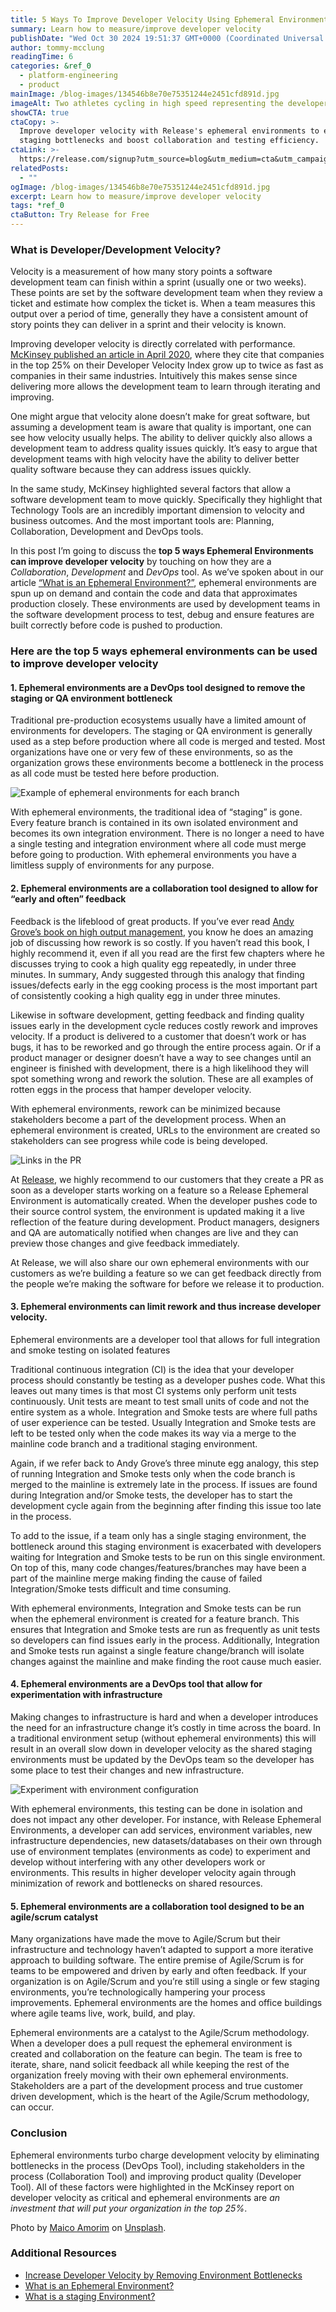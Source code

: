 ```yaml
---
title: 5 Ways To Improve Developer Velocity Using Ephemeral Environments
summary: Learn how to measure/improve developer velocity
publishDate: "Wed Oct 30 2024 19:51:37 GMT+0000 (Coordinated Universal Time)"
author: tommy-mcclung
readingTime: 6
categories: &ref_0
  - platform-engineering
  - product
mainImage: /blog-images/134546b8e70e75351244e2451cfd891d.jpg
imageAlt: Two athletes cycling in high speed representing the developer velocity
showCTA: true
ctaCopy: >-
  Improve developer velocity with Release's ephemeral environments to eliminate
  staging bottlenecks and boost collaboration and testing efficiency.
ctaLink: >-
  https://release.com/signup?utm_source=blog&utm_medium=cta&utm_campaign=blog-cta&utm_content=improve-developer-velocity-with-ephemeral-environments
relatedPosts:
  - ""
ogImage: /blog-images/134546b8e70e75351244e2451cfd891d.jpg
excerpt: Learn how to measure/improve developer velocity
tags: *ref_0
ctaButton: Try Release for Free
---
```


###

### What is Developer/Development Velocity?

Velocity is a measurement of how many story points a software development team can finish within a sprint (usually one or two weeks). These points are set by the software development team when they review a ticket and estimate how complex the ticket is. When a team measures this output over a period of time, generally they have a consistent amount of story points they can deliver in a sprint and their velocity is known.

Improving developer velocity is directly correlated with performance. [McKinsey published an article in April 2020](https://www.mckinsey.com/industries/technology-media-and-telecommunications/our-insights/developer-velocity-how-software-excellence-fuels-business-performance), where they cite that companies in the top 25% on their Developer Velocity Index grow up to twice as fast as companies in their same industries. Intuitively this makes sense since delivering more allows the development team to learn through iterating and improving.

One might argue that velocity alone doesn’t make for great software, but assuming a development team is aware that quality is important, one can see how velocity usually helps. The ability to deliver quickly also allows a development team to address quality issues quickly. It’s easy to argue that development teams with high velocity have the ability to deliver better quality software because they can address issues quickly.

In the same study, McKinsey highlighted several factors that allow a software development team to move quickly. Specifically they highlight that Technology Tools are an incredibly important dimension to velocity and business outcomes. And the most important tools are: Planning, Collaboration, Development and DevOps tools.

In this post I’m going to discuss the **top 5 ways Ephemeral Environments can improve developer velocity** by touching on how they are a _Collaboration_, _Development_ and _DevOps_ tool. As we’ve spoken about in our article [“What is an Ephemeral Environment?”](https://releasehub.com/ephemeral-environments), ephemeral environments are spun up on demand and contain the code and data that approximates production closely. These environments are used by development teams in the software development process to test, debug and ensure features are built correctly before code is pushed to production.

### Here are the top 5 ways ephemeral environments can be used to improve developer velocity

#### 1\. Ephemeral environments are a DevOps tool designed to remove the staging or QA environment bottleneck

Traditional pre-production ecosystems usually have a limited amount of environments for developers. The staging or QA environment is generally used as a step before production where all code is merged and tested. Most organizations have one or very few of these environments, so as the organization grows these environments become a bottleneck in the process as all code must be tested here before production.

![Example of ephemeral environments for each branch](/blog-images/5e902c6fb781bd57f662c7a4d0133f69.png)

With ephemeral environments, the traditional idea of “staging” is gone. Every feature branch is contained in its own isolated environment and becomes its own integration environment. There is no longer a need to have a single testing and integration environment where all code must merge before going to production. With ephemeral environments you have a limitless supply of environments for any purpose.

#### 2\. Ephemeral environments are a collaboration tool designed to allow for “early and often” feedback

Feedback is the lifeblood of great products. If you’ve ever read [Andy Grove’s book on high output management](https://www.amazon.com/High-Output-Management-Andrew-Grove/dp/0679762884/), you know he does an amazing job of discussing how rework is so costly. If you haven’t read this book, I highly recommend it, even if all you read are the first few chapters where he discusses trying to cook a high quality egg repeatedly, in under three minutes. In summary, Andy suggested through this analogy that finding issues/defects early in the egg cooking process is the most important part of consistently cooking a high quality egg in under three minutes.

Likewise in software development, getting feedback and finding quality issues early in the development cycle reduces costly rework and improves velocity. If a product is delivered to a customer that doesn’t work or has bugs, it has to be reworked and go through the entire process again. Or if a product manager or designer doesn’t have a way to see changes until an engineer is finished with development, there is a high likelihood they will spot something wrong and rework the solution. These are all examples of rotten eggs in the process that hamper developer velocity.

With ephemeral environments, rework can be minimized because stakeholders become a part of the development process. When an ephemeral environment is created, URLs to the environment are created so stakeholders can see progress while code is being developed.

![Links in the PR](/blog-images/8fd67650916dd6a7aade9567716cc61b.png)

At [Release](https://releasehub.com/), we highly recommend to our customers that they create a PR as soon as a developer starts working on a feature so a Release Ephemeral Environment is automatically created. When the developer pushes code to their source control system, the environment is updated making it a live reflection of the feature during development. Product managers, designers and QA are automatically notified when changes are live and they can preview those changes and give feedback immediately.

At Release, we will also share our own ephemeral environments with our customers as we’re building a feature so we can get feedback directly from the people we’re making the software for before we release it to production.

#### 3\. Ephemeral environments can limit rework and thus increase developer velocity.

Ephemeral environments are a developer tool that allows for full integration and smoke testing on isolated features

Traditional continuous integration (CI) is the idea that your developer process should constantly be testing as a developer pushes code. What this leaves out many times is that most CI systems only perform unit tests continuously. Unit tests are meant to test small units of code and not the entire system as a whole. Integration and Smoke tests are where full paths of user experience can be tested. Usually Integration and Smoke tests are left to be tested only when the code makes its way via a merge to the mainline code branch and a traditional staging environment.

Again, if we refer back to Andy Grove’s three minute egg analogy, this step of running Integration and Smoke tests only when the code branch is merged to the mainline is extremely late in the process. If issues are found during Integration and/or Smoke tests, the developer has to start the development cycle again from the beginning after finding this issue too late in the process.

To add to the issue, if a team only has a single staging environment, the bottleneck around this staging environment is exacerbated with developers waiting for Integration and Smoke tests to be run on this single environment. On top of this, many code changes/features/branches may have been a part of the mainline merge making finding the cause of failed Integration/Smoke tests difficult and time consuming.

With ephemeral environments, Integration and Smoke tests can be run when the ephemeral environment is created for a feature branch. This ensures that Integration and Smoke tests are run as frequently as unit tests so developers can find issues early in the process. Additionally, Integration and Smoke tests run against a single feature change/branch will isolate changes against the mainline and make finding the root cause much easier.

#### 4\. Ephemeral environments are a DevOps tool that allow for experimentation with infrastructure

Making changes to infrastructure is hard and when a developer introduces the need for an infrastructure change it’s costly in time across the board. In a traditional environment setup (without ephemeral environments) this will result in an overall slow down in developer velocity as the shared staging environments must be updated by the DevOps team so the developer has some place to test their changes and new infrastructure.

![Experiment with environment configuration](/blog-images/be638a1797eb4614f6894a2aa9c6e102.png)

With ephemeral environments, this testing can be done in isolation and does not impact any other developer. For instance, with Release Ephemeral Environments, a developer can add services, environment variables, new infrastructure dependencies, new datasets/databases on their own through use of environment templates (environments as code) to experiment and develop without interfering with any other developers work or environments. This results in higher developer velocity again through minimization of rework and bottlenecks on shared resources.

#### 5\. Ephemeral environments are a collaboration tool designed to be an agile/scrum catalyst

Many organizations have made the move to Agile/Scrum but their infrastructure and technology haven’t adapted to support a more iterative approach to building software. The entire premise of Agile/Scrum is for teams to be empowered and driven by early and often feedback. If your organization is on Agile/Scrum and you’re still using a single or few staging environments, you’re technologically hampering your process improvements. Ephemeral environments are the homes and office buildings where agile teams live, work, build, and play.

Ephemeral environments are a catalyst to the Agile/Scrum methodology. When a developer does a pull request the ephemeral environment is created and collaboration on the feature can begin. The team is free to iterate, share, nand solicit feedback all while keeping the rest of the organization freely moving with their own ephemeral environments. Stakeholders are a part of the development process and true customer driven development, which is the heart of the Agile/Scrum methodology, can occur.

### Conclusion

Ephemeral environments turbo charge development velocity by eliminating bottlenecks in the process (DevOps Tool), including stakeholders in the process (Collaboration Tool) and improving product quality (Developer Tool). All of these factors were highlighted in the McKinsey report on developer velocity as critical and ephemeral environments are _an investment that will put your organization in the top 25%_.

Photo by [Maico Amorim](https://unsplash.com/@maicoamorim?utm_source=unsplash&utm_medium=referral&utm_content=creditCopyText) on [Unsplash](https://unsplash.com/@maicoamorim?utm_source=unsplash&utm_medium=referral&utm_content=creditCopyText).

### Additional Resources

- [Increase Developer Velocity by Removing Environment Bottlenecks](https://releasehub.com/blog/increase-developer-velocity-by-removing-environment-bottlenecks)
- [What is an Ephemeral Environment?](https://releasehub.com/ephemeral-environments)
- [What is a staging Environment?](https://releasehub.com/staging-environments)

‍
